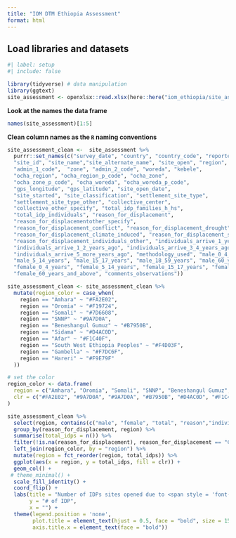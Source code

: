 ```yaml
---
title: "IOM DTM Ethiopia Assessment"
format: html
---
```


## Load libraries and datasets

```r
#| label: setup
#| include: false

library(tidyverse) # data manipulation
library(ggtext)
site_assessment <- openxlsx::read.xlsx(here::here("iom_ethiopia/site_assess_round_33_nov_2022_jun_2023.xlsx"), detectDates = TRUE)

```

**Look at the names the data frame**

```r
names(site_assessment)[1:5]
```

**Clean column names as the `R` naming conventions**

```r

site_assessment_clean <-  site_assessment %>% 
  purrr::set_names(c("survey_date", "country", "country_code", "reported_date", "survey_round", 
  "site_id", "site_name","site_alternate_name", "site_open", "region", 
  "admin_1_code",  "zone", "admin_2_code", "woreda", "kebele", 
  "ocha_region", "ocha_region_p_code", "ocha_zone", 
  "ocha_zone_p_code", "ocha_woreda", "ocha_woreda_p_code", 
  "gps_longitude", "gps_latitude", "site_open_date", 
  "site_started", "site_classification", "settlement_site_type", 
  "settlement_site_type_other", "collective_center", 
  "collective_other_specify", "total_idp_families_h_hs",
  "total_idp_individuals", "reason_for_displacement", 
  "reason_for_displacementother_specify", 
  "reason_for_displacement_conflict", "reason_for_displacement_drought",
  "reason_for_displacement_climate_induced", "reason_for_displacement_social_tension",
  "reason_for_displacement_individuals_other", "individuals_arrive_1_year_ago", 
  "individuals_arrive_1_2_years_ago", "individuals_arrive_3_4_years_ago", 
  "individuals_arrive_5_more_years_ago", "methodology_used", "male_0_4_years", 
  "male_5_14_years", "male_15_17_years", "male_18_59_years", "male_60_years_and_above", 
  "female_0_4_years", "female_5_14_years", "female_15_17_years", "female_18_59_years",
  "female_60_years_and_above", "comments_observations"))

site_assessment_clean <- site_assessment_clean %>% 
  mutate(region_color = case_when(
    region == "Amhara" ~ "#FA2E02",
    region == "Oromia" ~ "#F19724",
    region == "Somali" ~ "#7D6608",
    region == "SNNP" ~ "#9A7D0A",
    region == "Beneshangul Gumuz" ~ "#B7950B",
    region == "Sidama" ~ "#D4AC0D",
    region == "Afar" ~ "#F1C40F",
    region == "South West Ethiopia Peoples" ~ "#F4D03F",
    region == "Gambella" ~ "#F7DC6F",
    region == "Hareri" ~ "#F9E79F"
  ))

```

```r
# set the color 
region_color <- data.frame(
  region = c("Amhara", "Oromia", "Somali", "SNNP", "Beneshangul Gumuz", "Sidama", "Afar", "South West Ethiopia Peoples", "Gambella", "Hareri"),
  clr = c("#FA2E02", "#9A7D0A", "#9A7D0A", "#B7950B", "#D4AC0D", "#F1C40F", "#F4D03F", "#F7DC6F", "#F9E79F", "#FCF3CF")
)

site_assessment_clean %>% 
  select(region, contains(c("male", "female", "total", "reason","individual"))) %>% 
  group_by(reason_for_displacement, region) %>% 
  summarise(total_idps = n()) %>% 
  filter(!is.na(reason_for_displacement), reason_for_displacement == "Conflict") %>% 
  left_join(region_color, by = "region") %>% 
  mutate(region = fct_reorder(region, total_idps)) %>% 
  ggplot(aes(x = region, y = total_idps, fill = clr)) +
  geom_col() +
 # theme_minimal() +
  scale_fill_identity() +
  coord_flip() +
  labs(title = "Number of IDPs sites opened due to <span style = 'font-size:8pt'>conflict</span> by Region",
       y = "# of IDP", 
       x = "") +
  theme(legend.position = 'none',
        plot.title = element_text(hjust = 0.5, face = "bold", size = 15),
        axis.title.x = element_text(face = "bold"))
  

```

```r


```

